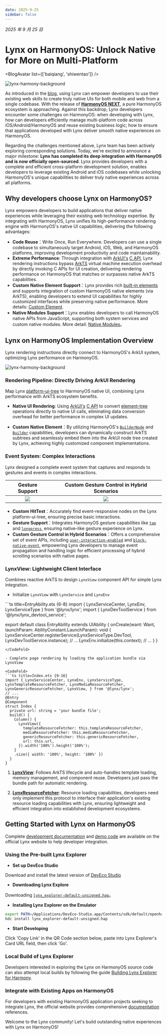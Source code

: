 ```yaml
---
date: 2025-9-25
sidebar: false
---
```



_2025 年 9 月 25 日_

# Lynx on HarmonyOS: Unlock Native for More on Multi-Platform

<BlogAvatar list={['baiqiang', 'shiwentao']} />

![lynx-harmony-background](https://lf-lynx.tiktok-cdns.com/obj/lynx-artifacts-oss-sg/lynx-website/assets/blog/lynx-harmony/lynx-harmony-background1.png)

As introduced in the [blog](/blog/lynx-unlock-native-for-more.html), using Lynx can empower developers to use their existing web skills to create truly native UIs for both mobile and web from a single codebase. With the release of [**HarmonyOS NEXT**](https://consumer.huawei.com/cn/harmonyos-next/), a pure HarmonyOS ecosystem is approaching. Against this backdrop, Lynx developers encounter some challenges on HarmonyOS: when developing with Lynx, how can developers efficiently manage multi-platform code across iOS/Android/HarmonyOS and reuse existing business logic; how to ensure that applications developed with Lynx deliver smooth native experiences on HarmonyOS.

Regarding the challenges mentioned above, Lynx team has been actively exploring corresponding solutions. Today, we're excited to announce a major milestone: **Lynx has completed its deep integration with HarmonyOS and is now officially open-sourced**. Lynx provides developers with a complete and efficient cross-platform development solution, enables developers to leverage existing Android and iOS codebases while unlocking HarmonyOS's unique capabilities to deliver truly native experiences across all platforms.

## Why developers choose Lynx on HarmonyOS?

Lynx empowers developers to build applications that deliver native experiences while leveraging their existing web technology expertise. By integrating with HarmonyOS, Lynx unifies its high-performance rendering engine with HarmonyOS's native UI capabilities, delivering the following advantages:

- **Code Reuse**：Write Once, Run Everywhere. Developers can use a single codebase to simultaneously target Android, iOS, Web, and HarmonyOS platforms, improving development productivity and code maintainability.
- **Extreme Performance**: Through integration with [ArkUI's](https://developer.huawei.com/consumer/cn/doc/harmonyos-guides/arkui-overview) [C API](https://developer.huawei.com/consumer/cn/doc/harmonyos-guides/ndk-build-ui-overview), Lynx rendering instructions bypass [ArkTS](https://developer.huawei.com/consumer/cn/doc/harmonyos-guides/arkts-overview) virtual machine execution overhead by directly invoking C APIs for UI creation, delivering rendering performance on HarmonyOS that matches or surpasses native ArkTS capabilities.
- **Custom Native Element Support**：Lynx provides rich [built-in elements](https://lynxjs.org/api/elements/built-in/view.html) and supports integration of custom HarmonyOS native elements (via ArkTS), enabling developers to extend UI capabilities for highly customized interfaces while preserving native performance. More details: [Custom Element](/guide/custom-native-component.html#platform=harmony).
- **Native Modules Support**：Lynx enables developers to call HarmonyOS native APIs from JavaScript, supporting both system services and custom native modules. More detail: [Native Modules](/guide/use-native-modules.html#platform=harmony)。

## Lynx on HarmonyOS Implementation Overview

Lynx rendering instructions directly connect to HarmonyOS's ArkUI system, optimizing Lynx performance on HarmonyOS.

![lynx-harmony-background](https://lf-lynx.tiktok-cdns.com/obj/lynx-artifacts-oss-sg/lynx-website/assets/blog/lynx-harmony/lynx-harmony-impl.png)

### Rendering Pipeline: Directly Driving ArkUI Rendering

Map Lynx [platform-ui-tree](https://lynxjs.org/guide/spec.html#platform-ui-tree) to HarmonyOS native UI, combining Lynx performance with ArkTS ecosystem benefits.

- **Native UI Rendering**: Using [ArkUI's](https://developer.huawei.com/consumer/cn/doc/harmonyos-guides/arkui-overview) [C API](https://developer.huawei.com/consumer/cn/doc/harmonyos-guides/ndk-build-ui-overview) to convert [element-tree](https://lynxjs.org/guide/spec.html#element-tree) operations directly to native UI calls, eliminating data conversion overhead for better performance in complex UI updates.

- **Custom Native Element**：By utilizing HarmonyOS's [`BuilderNode`](https://developer.huawei.com/consumer/cn/doc/harmonyos-guides/arkts-user-defined-arktsnode-buildernode) and [`Builder`](https://developer.huawei.com/consumer/cn/doc/harmonyos-guides/arkts-builder) capabilities, developers can dynamically construct ArkTS subtrees and seamlessly embed them into the ArkUI node tree created by Lynx, achieving highly customized component implementations.

### Event System: Complex Interactions

Lynx designed a complete event system that captures and responds to gestures and events in complex interactions.

<table
  rules="none"
  align="center"
  width="100%"
  style={{ tableLayout: 'fixed' }}
>
  <thead align="center">
    <th colSpan={1}>
      <span style={{ fontWeight: 'bold' }}>
        Gesture Support
      </span>
    </th>
    <th colSpan={1}>
      <span style={{ fontWeight: 'bold' }}>
        Custom Gesture Control in Hybrid Scenarios
      </span>
    </th>
  </thead>
  <tr >
    <td style={{ padding: '15px 0 15px 15px' }}>
      <center>
        <img
          src="https://lf-lynx.tiktok-cdns.com/obj/lynx-artifacts-oss-sg/lynx-website/assets/blog/lynx-harmony/base-event.gif"
          style={{ width: '200px',height:'380px',aspectRatio: '1/1' }}
        />
      </center>
    </td>
  <td style={{ padding: '15px 0 15px 15px' }}>
      <center>
        <img
          src="https://lf-lynx.tiktok-cdns.com/obj/lynx-artifacts-oss-sg/lynx-website/assets/blog/lynx-harmony/complex-event.gif"
          style={{ width: '200px',height:'380px',aspectRatio: '1/1' }}
        />
      </center>
    </td>

  </tr>
</table>

- **Custom HitTest**：Accurately find event-responsive nodes on the Lynx platform-ui-tree, ensuring precise basic interactions.
- **Gesture Support**：Integrates HarmonyOS gesture capabilities like [`tap`](https://lynxjs.org/api/lynx-api/event/touch-event#tap) and [`longpress`](https://lynxjs.org/api/lynx-api/event/touch-event#longpress), ensuring native-like gesture experience on Lynx.
- **Custom Gesture Control in Hybrid Scenarios**：Offers a comprehensive set of event APIs, including [`user-interaction-enabled`](https://lynxjs.org/api/elements/built-in/view.html#user-interaction-enabled)  and [`block-native-event`](https://lynxjs.org/api/elements/built-in/view.html#block-native-event), empowering Lynx developers to manage event propagation and handling logic for efficient processing of hybrid scrolling scenarios with native pages.


### LynxView: Lightweight Client Interface

Combines reactive ArkTS to design `LynxView` component API for simple Lynx integration.

- Initialize `LynxView` with `LynxService` and `LynxEnv` 
<CodeFold>
```ts title=EntryAbility.ets {6-8}
import { LynxServiceCenter, LynxEnv, LynxServiceType } from '@lynx/lynx';
import { LynxDevToolService } from '@lynx/lynx_devtool_service';

export default class EntryAbility extends UIAbility {
  onCreate(want: Want, launchParam: AbilityConstant.LaunchParam): void {
    LynxServiceCenter.registerService(LynxServiceType.DevTool, LynxDevToolService.instance);
    // ...
    LynxEnv.initialize(this.context);
    // ...
  }
}
```
</CodeFold>

- Complete page rendering by loading the application bundle via LynxView

<CodeFold>
```ts title=Index.ets {9-16}
import { LynxServiceCenter, LynxEnv, LynxServiceType, LynxTemplateResourceFetcher, LynxMediaResourceFetcher, LynxGenericResourceFetcher, LynxView, } from '@lynx/lynx';
// ...
@Entry
@Component
struct Index {
  private url: string = 'your bundle file';
  build() {
    Column() {
      LynxView({
        templateResourceFetcher: this.templateResourceFetcher,
        mediaResourceFetcher: this.mediaResourceFetcher,
        genericResourceFetcher: this.genericResourceFetcher,
        url: this.url,
      }).width('100%').height('100%');
    }
    .size({ width: '100%', height: '100%' })
  }
}
````
</CodeFold>

1. **[LynxView](/api/lynx-native-api/lynx-view/load-template.html#harmony)**: Follows ArkTS lifecycle and auto-handles template loading, memory management, and component reuse. Developers just pass the bundle path for automatic rendering.

1. **[LynxResourceFetcher](/api/lynx-native-api/lynx-generic-resource-fetcher/fetch-resource.html#harmony)**: Resource loading capabilities, developers need only implement this protocol to interface their application's existing resource loading capabilities with Lynx, ensuring lightweight and efficient integration into established development ecosystems.


## Getting Started with Lynx on HarmonyOS

Complete [development documentation](/guide/start/integrate-with-existing-apps.html#platform=harmony) and [demo code](https://github.com/lynx-family/integrating-lynx-demo-projects/tree/main/harmony/HarmonyEmptyProject) are available on the official Lynx website to help developer integration.

### Using the Pre-built Lynx Explorer

- **Set up DevEco Studio**

Download and install the latest version of [DevEco Studio](https://developer.huawei.com/consumer/cn/deveco-studio/)

- **Downloading Lynx Explore**

Downloading [`lynx_explorer-default-unsigned.hap`](https://github.com/lynx-family/lynx/releases/latest/download/lynx_explorer-default-unsigned.hap)。

- **Installing Lynx Explorer on the Emulator**

```bash
export PATH=/Applications/DevEco-Studio.app/Contents/sdk/default/openharmony/toolchains:$PATH
hdc install lynx_explorer-default-unsigned.hap
````

- **Start Developing**

Click 'Copy Link' in the QR Code section below, paste into Lynx Explorer's Card URL field, then click 'Go'.

<Go
  example="hello-world"
  defaultFile="src/App.tsx"
  img="https://lf-lynx.tiktok-cdns.com/obj/lynx-artifacts-oss-sg/lynx-website/assets/doc/hello-world-showcase-harmony.png"
  defaultEntryFile="dist/main.lynx.bundle"
/>

### Local Build of Lynx Explorer

Developers interested in exploring the Lynx on HarmonyOS source code can also attempt local builds by following the guide [Building Lynx Explorer for Harmony](https://github.com/lynx-family/lynx/tree/develop/explorer/harmony).

### Integrate with Existing Apps on HarmonyOS

For developers with existing HarmonyOS application projects seeking to integrate Lynx, the official website provides comprehensive [documentation](/guide/start/integrate-with-existing-apps.html#platform=harmony) references.


Welcome to the Lynx community! Let's build outstanding native experiences with Lynx on HarmonyOS!

